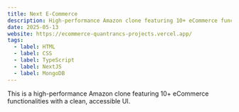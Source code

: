 ```yaml
---
title: Next E-Commerce
description: High-performance Amazon clone featuring 10+ eCommerce functionalities with a clean, accessible UI.
date: 2025-05-13
website: https://ecommerce-quantrancs-projects.vercel.app/
tags:
  - label: HTML
  - label: CSS
  - label: TypeScript
  - label: NextJS
  - label: MongoDB
---
```


This is a high-performance Amazon clone featuring 10+ eCommerce functionalities with a clean, accessible UI.
